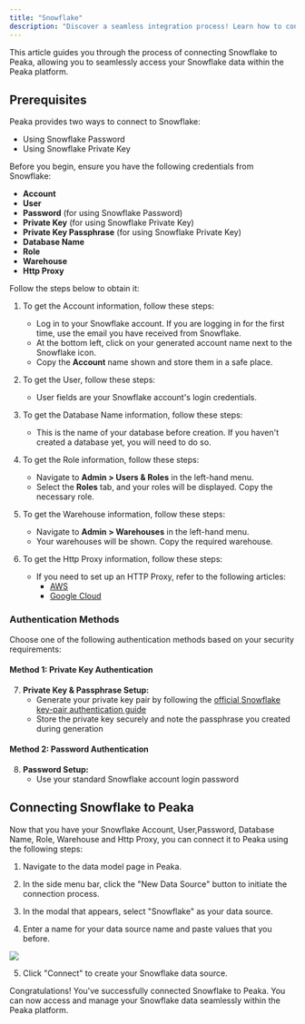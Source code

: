 ```yaml
---
title: "Snowflake"
description: "Discover a seamless integration process! Learn how to connect Snowflake to Peaka effortlessly for streamlined transactions."
---
```


This article guides you through the process of connecting Snowflake to Peaka, allowing you to seamlessly access your Snowflake data within the Peaka platform.

## Prerequisites

Peaka provides two ways to connect to Snowflake:

- Using Snowflake Password
- Using Snowflake Private Key

Before you begin, ensure you have the following credentials from Snowflake:

- **Account**
- **User**
- **Password** (for using Snowflake Password)
- **Private Key** (for using Snowflake Private Key)
- **Private Key Passphrase** (for using Snowflake Private Key)
- **Database Name**
- **Role**
- **Warehouse**
- **Http Proxy**

Follow the steps below to obtain it:

1. To get the Account information, follow these steps:

   - Log in to your Snowflake account. If you are logging in for the first time, use the email you have received from Snowflake.
   - At the bottom left, click on your generated account name next to the Snowflake icon.
   - Copy the **Account** name shown and store them in a safe place.

2. To get the User, follow these steps:

   - User fields are your Snowflake account's login credentials.

3. To get the Database Name information, follow these steps:

   - This is the name of your database before creation. If you haven't created a database yet, you will need to do so.

4. To get the Role information, follow these steps:

   - Navigate to **Admin > Users & Roles** in the left-hand menu.
   - Select the **Roles** tab, and your roles will be displayed. Copy the necessary role.

5. To get the Warehouse information, follow these steps:

   - Navigate to **Admin > Warehouses** in the left-hand menu.
   - Your warehouses will be shown. Copy the required warehouse.

6. To get the Http Proxy information, follow these steps:

   - If you need to set up an HTTP Proxy, refer to the following articles:
     - [AWS](https://docs.snowflake.com/en/sql-reference/external-functions-creating-aws-ui-proxy-service)
     - [Google Cloud](https://docs.snowflake.com/en/sql-reference/external-functions-creating-gcp-ui-proxy-service)

### Authentication Methods

Choose one of the following authentication methods based on your security requirements:

#### Method 1: Private Key Authentication

7. **Private Key & Passphrase Setup:**
   - Generate your private key pair by following the [official Snowflake key-pair authentication guide](https://docs.snowflake.com/en/user-guide/key-pair-auth#generate-the-private-keys)
   - Store the private key securely and note the passphrase you created during generation

#### Method 2: Password Authentication

8. **Password Setup:**
   - Use your standard Snowflake account login password

## Connecting Snowflake to Peaka

Now that you have your Snowflake Account, User,Password, Database Name, Role, Warehouse and Http Proxy, you can connect it to Peaka using the following steps:

1. Navigate to the data model page in Peaka.

2. In the side menu bar, click the "New Data Source" button to initiate the connection process.

3. In the modal that appears, select "Snowflake" as your data source.

4. Enter a name for your data source name and paste values that you before.

<img src="https://cdn.peaka.com/integrations/snowflake-1.png" />

5. Click "Connect" to create your Snowflake data source.

Congratulations! You've successfully connected Snowflake to Peaka. You can now access and manage your Snowflake data seamlessly within the Peaka platform.
